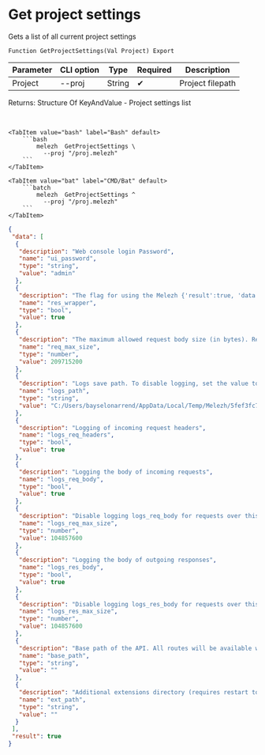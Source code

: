 ﻿---
sidebar_position: 3
description: Get project settings and other functions to work with Melezh in the Open Integration Package, a free open-source integration library for 1C:Enterprise 8, OneScript and CLI
keywords: [1C, 1С, 1С:Enterprise, 1С:Enterprise 8.3, API, Integration, Services, Exchange, OneScript, CLI]
---


# Get project settings
 Gets a list of all current project settings



`Function GetProjectSettings(Val Project) Export`

  | Parameter | CLI option | Type | Required | Description |
  |-|-|-|-|-|
  | Project | --proj | String | &#x2714; | Project filepath |

  
  Returns:  Structure Of KeyAndValue - Project settings list

<br/>



 

 <Tabs>
  
    <TabItem value="bash" label="Bash" default>
        ```bash
            melezh  GetProjectSettings \
              --proj "/proj.melezh"
        ```
    </TabItem>
  
    <TabItem value="bat" label="CMD/Bat" default>
        ```batch
            melezh  GetProjectSettings ^
              --proj "/proj.melezh"
        ```
    </TabItem>
</Tabs>

```json title="Result"
{
 "data": [
  {
   "description": "Web console login Password",
   "name": "ui_password",
   "type": "string",
   "value": "admin"
  },
  {
   "description": "The flag for using the Melezh {'result':true, 'data': <primary response>} wrapper over the original function responses (does not affect non-JSON responses))",
   "name": "res_wrapper",
   "type": "bool",
   "value": true
  },
  {
   "description": "The maximum allowed request body size (in bytes). Requests exceeding this limit will be rejected. 0 - no limitation",
   "name": "req_max_size",
   "type": "number",
   "value": 209715200
  },
  {
   "description": "Logs save path. To disable logging, set the value to empty",
   "name": "logs_path",
   "type": "string",
   "value": "C:/Users/bayselonarrend/AppData/Local/Temp/Melezh/5fef3fc7-5544-4258-a6dc-41efd80ce5cc"
  },
  {
   "description": "Logging of incoming request headers",
   "name": "logs_req_headers",
   "type": "bool",
   "value": true
  },
  {
   "description": "Logging the body of incoming requests",
   "name": "logs_req_body",
   "type": "bool",
   "value": true
  },
  {
   "description": "Disable logging logs_req_body for requests over this size (in bytes). 0 - no limitation",
   "name": "logs_req_max_size",
   "type": "number",
   "value": 104857600
  },
  {
   "description": "Logging the body of outgoing responses",
   "name": "logs_res_body",
   "type": "bool",
   "value": true
  },
  {
   "description": "Disable logging logs_res_body for requests over this size (in bytes). 0 - no limitation",
   "name": "logs_res_max_size",
   "type": "number",
   "value": 104857600
  },
  {
   "description": "Base path of the API. All routes will be available with the specified prefix. For example: /melezh",
   "name": "base_path",
   "type": "string",
   "value": ""
  },
  {
   "description": "Additional extensions directory (requires restart to apply)",
   "name": "ext_path",
   "type": "string",
   "value": ""
  }
 ],
 "result": true
}
```
